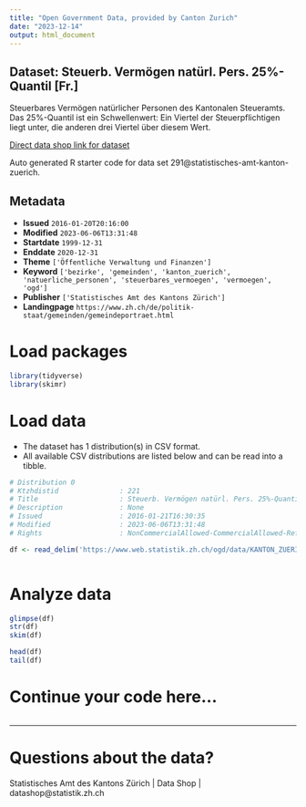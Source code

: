 ```yaml
---
title: "Open Government Data, provided by Canton Zurich"
date: "2023-12-14"
output: html_document
---
```


## Dataset: Steuerb. Vermögen natürl. Pers. 25%-Quantil [Fr.]

Steuerbares Vermögen natürlicher Personen des Kantonalen Steueramts. Das 25%-Quantil ist ein Schwellenwert: Ein Viertel der Steuerpflichtigen liegt unter, die anderen drei Viertel über diesem Wert.

[Direct data shop link for dataset](https://www.zh.ch/de/politik-staat/statistik-daten/datenkatalog.html#/datasets/291@statistisches-amt-kanton-zuerich)

Auto generated R starter code for data set 291@statistisches-amt-kanton-zuerich.

## Metadata

- **Issued** `2016-01-20T20:16:00`
- **Modified** `2023-06-06T13:31:48`
- **Startdate** `1999-12-31`
- **Enddate** `2020-12-31`
- **Theme** `['Öffentliche Verwaltung und Finanzen']`
- **Keyword** `['bezirke', 'gemeinden', 'kanton_zuerich', 'natuerliche_personen', 'steuerbares_vermoegen', 'vermoegen', 'ogd']`
- **Publisher** `['Statistisches Amt des Kantons Zürich']`
- **Landingpage** `https://www.zh.ch/de/politik-staat/gemeinden/gemeindeportraet.html`


# Load packages

```r

library(tidyverse)
library(skimr)

```

# Load data

-   The dataset has 1 distribution(s) in CSV format.
-   All available CSV distributions are listed below and can be read into a tibble.

```r

# Distribution 0
# Ktzhdistid               : 221
# Title                    : Steuerb. Vermögen natürl. Pers. 25%-Quantil [Fr.]
# Description              : None
# Issued                   : 2016-01-21T16:30:35
# Modified                 : 2023-06-06T13:31:48
# Rights                   : NonCommercialAllowed-CommercialAllowed-ReferenceRequired

df <- read_delim('https://www.web.statistik.zh.ch/ogd/data/KANTON_ZUERICH_319.csv')



```

# Analyze data

```r

glimpse(df)
str(df)
skim(df)

head(df)
tail(df)

```

# Continue your code here...

```r

```

------------------------------------------------------------------------

# Questions about the data?

Statistisches Amt des Kantons Zürich | Data Shop | datashop@statistik.zh.ch
